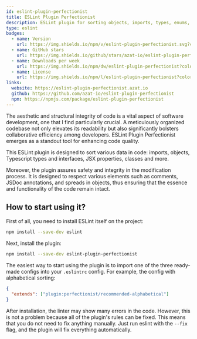 ```yaml
---
id: eslint-plugin-perfectionist
title: ESLint Plugin Perfectionist
description: ESLint plugin for sorting objects, imports, types, enums, JSX props, etc.
type: eslint
badges:
  - name: Version
    url: https://img.shields.io/npm/v/eslint-plugin-perfectionist.svg?color=f6bd40&labelColor=181818
  - name: GitHub stars
    url: https://img.shields.io/github/stars/azat-io/eslint-plugin-perfectionist?style=flat&color=f6bd40&labelColor=181818
  - name: Downloads per week
    url: https://img.shields.io/npm/dw/eslint-plugin-perfectionist?color=f6bd40&labelColor=181818
  - name: License
    url: https://img.shields.io/npm/l/eslint-plugin-perfectionist?color=f6bd40&labelColor=181818
links:
  website: https://eslint-plugin-perfectionist.azat.io
  github: https://github.com/azat-io/eslint-plugin-perfectionist
  npm: https://npmjs.com/package/eslint-plugin-perfectionist
---
```


The aesthetic and structural integrity of code is a vital aspect of software development, one that I find particularly crucial. A meticulously organized codebase not only elevates its readability but also significantly bolsters collaborative efficiency among developers. ESLint Plugin Perfectionist emerges as a standout tool for enhancing code quality.

This ESLint plugin is designed to sort various data in code: imports, objects, Typescript types and interfaces, JSX properties, classes and more.

Moreover, the plugin assures safety and integrity in the modification process. It is designed to respect various elements such as comments, JSDoc annotations, and spreads in objects, thus ensuring that the essence and functionality of the code remain intact.

## How to start using it?

First of all, you need to install ESLint itself on the project:

```sh
npm install --save-dev eslint
```

Next, install the plugin:

```sh
npm install --save-dev eslint-plugin-perfectionist
```

The easiest way to start using the plugin is to import one of the three ready-made configs into your `.eslintrc` config. For example, the config with alphabetical sorting:

```json
{
  "extends": ["plugin:perfectionist/recommended-alphabetical"]
}
```

After installation, the linter may show many errors in the code. However, this is not a problem because all of the plugin's rules can be fixed. This means that you do not need to fix anything manually. Just run eslint with the `--fix` flag, and the plugin will fix everything automatically.
